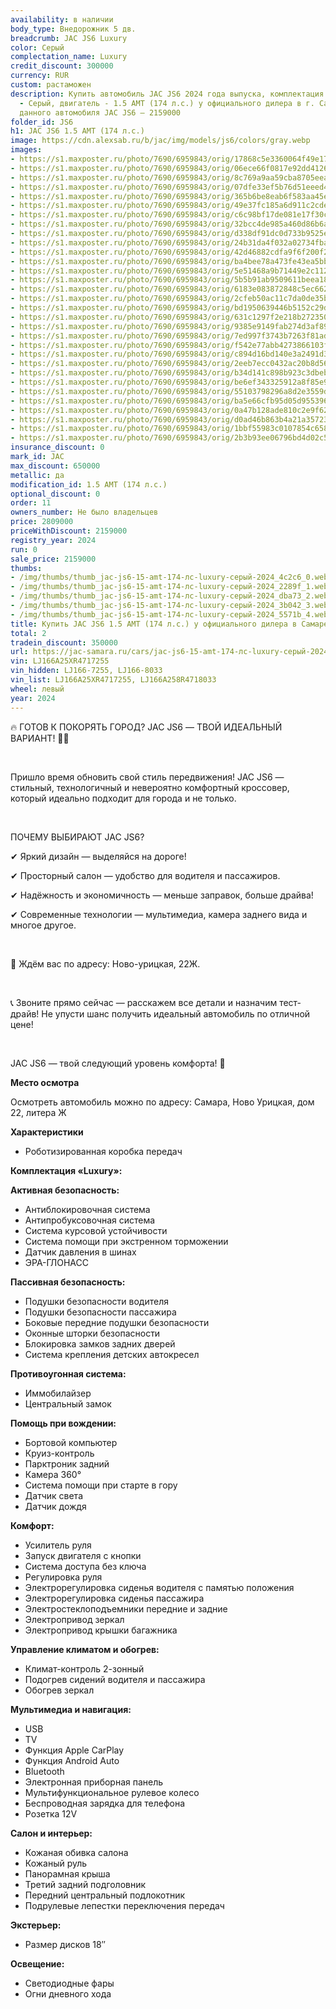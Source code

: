 ```yaml
---
availability: в наличии
body_type: Внедорожник 5 дв.
breadcrumb: JAC JS6 Luxury
color: Серый
complectation_name: Luxury
credit_discount: 300000
currency: RUR
custom: растаможен
description: Купить автомобиль JAC JS6 2024 года выпуска, комплектация Luxury, цвет
  - Серый, двигатель - 1.5 AMT (174 л.с.) у официального дилера в г. Самара. Стоимость
  данного автомобиля JAC JS6 – 2159000
folder_id: JS6
h1: JAC JS6 1.5 AMT (174 л.с.)
image: https://cdn.alexsab.ru/b/jac/img/models/js6/colors/gray.webp
images:
- https://s1.maxposter.ru/photo/7690/6959843/orig/17868c5e3360064f49e17dd87604c2c6.jpg?sid=14
- https://s1.maxposter.ru/photo/7690/6959843/orig/06ece66f0817e92dd4126658dc22289f.jpg?sid=14
- https://s1.maxposter.ru/photo/7690/6959843/orig/8c769a9aa59cba8705eea47615edba73.jpg?sid=14
- https://s1.maxposter.ru/photo/7690/6959843/orig/07dfe33ef5b76d51eeed42385623b042.jpg?sid=14
- https://s1.maxposter.ru/photo/7690/6959843/orig/365b6be8eab6f583aa45e837d6d5571b.jpg?sid=14
- https://s1.maxposter.ru/photo/7690/6959843/orig/49e37fc185a6d911c2cde81251c8b423.jpg?sid=14
- https://s1.maxposter.ru/photo/7690/6959843/orig/c6c98bf17de081e17f30c93ecc225ffb.jpg?sid=14
- https://s1.maxposter.ru/photo/7690/6959843/orig/32bcc4de985a460d86b6a01ad988ef06.jpg?sid=14
- https://s1.maxposter.ru/photo/7690/6959843/orig/d338df91dc0d733b9525e92a80c0ba3d.jpg?sid=14
- https://s1.maxposter.ru/photo/7690/6959843/orig/24b31da4f032a02734fba25f91a97d4a.jpg?sid=14
- https://s1.maxposter.ru/photo/7690/6959843/orig/42d46882cdfa9f6f200f2a30f658b11c.jpg?sid=14
- https://s1.maxposter.ru/photo/7690/6959843/orig/ba4bee78a473fe43ea5bb50a039a0d6b.jpg?sid=14
- https://s1.maxposter.ru/photo/7690/6959843/orig/5e51468a9b71449e2c11226a5d206c23.jpg?sid=14
- https://s1.maxposter.ru/photo/7690/6959843/orig/5b5b91ab9509611beea18725466b7167.jpg?sid=14
- https://s1.maxposter.ru/photo/7690/6959843/orig/6183e083872848c5ec6622ddc60524ff.jpg?sid=14
- https://s1.maxposter.ru/photo/7690/6959843/orig/2cfeb50ac11c7da0de35bd652b97198c.jpg?sid=14
- https://s1.maxposter.ru/photo/7690/6959843/orig/bd1950639446b5152c29d79fb02b3328.jpg?sid=14
- https://s1.maxposter.ru/photo/7690/6959843/orig/631c1297f2e218b27235069773037447.jpg?sid=14
- https://s1.maxposter.ru/photo/7690/6959843/orig/9385e9149fab274d3af892c0c9708690.jpg?sid=14
- https://s1.maxposter.ru/photo/7690/6959843/orig/7ed997f3743b7263f81adc24f612aa22.jpg?sid=14
- https://s1.maxposter.ru/photo/7690/6959843/orig/f542e77abb4273866103f3a28b02d9b9.jpg?sid=14
- https://s1.maxposter.ru/photo/7690/6959843/orig/c894d16bd140e3a2491d322498cae775.jpg?sid=14
- https://s1.maxposter.ru/photo/7690/6959843/orig/2eeb7ecc0432ac20b8d567c113894ffe.jpg?sid=14
- https://s1.maxposter.ru/photo/7690/6959843/orig/b34d141c898b923c3dbeb549d2517726.jpg?sid=14
- https://s1.maxposter.ru/photo/7690/6959843/orig/be6ef343325912a8f85e9692d2c749c8.jpg?sid=14
- https://s1.maxposter.ru/photo/7690/6959843/orig/55103798296a8d2e3559d51f727f4aa6.jpg?sid=14
- https://s1.maxposter.ru/photo/7690/6959843/orig/ba5e66cfb95d05d955396d6a2929c6af.jpg?sid=14
- https://s1.maxposter.ru/photo/7690/6959843/orig/0a47b128ade810c2e9f62f82abe1622d.jpg?sid=14
- https://s1.maxposter.ru/photo/7690/6959843/orig/d0ad46b863b4a21a357234dc4adeb7d4.jpg?sid=14
- https://s1.maxposter.ru/photo/7690/6959843/orig/1bbf55983c0107854c658a7e6da4fc93.jpg?sid=14
- https://s1.maxposter.ru/photo/7690/6959843/orig/2b3b93ee06796bd4d02c5952ff1563bf.jpg?sid=14
insurance_discount: 0
mark_id: JAC
max_discount: 650000
metallic: да
modification_id: 1.5 AMT (174 л.с.)
optional_discount: 0
order: 11
owners_number: Не было владельцев
price: 2809000
priceWithDiscount: 2159000
registry_year: 2024
run: 0
sale_price: 2159000
thumbs:
- /img/thumbs/thumb_jac-js6-15-amt-174-лс-luxury-серый-2024_4c2c6_0.webp
- /img/thumbs/thumb_jac-js6-15-amt-174-лс-luxury-серый-2024_2289f_1.webp
- /img/thumbs/thumb_jac-js6-15-amt-174-лс-luxury-серый-2024_dba73_2.webp
- /img/thumbs/thumb_jac-js6-15-amt-174-лс-luxury-серый-2024_3b042_3.webp
- /img/thumbs/thumb_jac-js6-15-amt-174-лс-luxury-серый-2024_5571b_4.webp
title: Купить JAC JS6 1.5 AMT (174 л.с.) у официального дилера в Самаре
total: 2
tradein_discount: 350000
url: https://jac-samara.ru/cars/jac-js6-15-amt-174-лс-luxury-серый-2024/
vin: LJ166A25XR4717255
vin_hidden: LJ166-7255, LJ166-8033
vin_list: LJ166A25XR4717255, LJ166A258R4718033
wheel: левый
year: 2024
---
```

<p>
 <p>
  🔥 ГОТОВ К ПОКОРЯТЬ ГОРОД? JAC JS6 — ТВОЙ ИДЕАЛЬНЫЙ ВАРИАНТ! 🚗💨
  <br/>
 </p>
 <br/>
 <p>
  Пришло время обновить свой стиль передвижения! JAC JS6 — стильный, технологичный и невероятно комфортный кроссовер, который идеально подходит для города и не только.
  <br/>
 </p>
 <br/>
 <p>
  ПОЧЕМУ ВЫБИРАЮТ JAC JS6?
  <br/>
 </p>
 <p>
  ✔ Яркий дизайн — выделяйся на дороге!
  <br/>
 </p>
 <p>
  ✔ Просторный салон — удобство для водителя и пассажиров.
  <br/>
 </p>
 <p>
  ✔ Надёжность и экономичность — меньше заправок, больше драйва!
  <br/>
 </p>
 <p>
  ✔ Современные технологии — мультимедиа, камера заднего вида и многое другое.
  <br/>
 </p>
 <br/>
 <p>
  📍 Ждём вас по адресу: Ново-урицкая, 22Ж.
  <br/>
 </p>
 <br/>
 <p>
  📞 Звоните прямо сейчас — расскажем все детали и назначим тест-драйв! Не упусти шанс получить идеальный автомобиль по отличной цене!
  <br/>
 </p>
 <br/>
 <p>
  JAC JS6 — твой следующий уровень комфорта! 🚀
 </p>
 <p>
  <strong>
   Место осмотра
  </strong>
 </p>
 <p>
  Осмотреть автомобиль можно по адресу: Самара, Ново Урицкая, дом 22, литера Ж
 </p>
 <p>
  <strong>
   Характеристики
  </strong>
 </p>
 <ul>
  <li>
   Роботизированная коробка передач
  </li>
 </ul>
 <p>
  <strong>
   Комплектация «Luxury»:
  </strong>
 </p>
 <p>
  <strong>
   Активная безопасность:
  </strong>
 </p>
 <ul>
  <li>
   Антиблокировочная система
  </li>
  <li>
   Антипробуксовочная система
  </li>
  <li>
   Система курсовой устойчивости
  </li>
  <li>
   Система помощи при экстренном торможении
  </li>
  <li>
   Датчик давления в шинах
  </li>
  <li>
   ЭРА-ГЛОНАСС
  </li>
 </ul>
 <p>
  <strong>
   Пассивная безопасность:
  </strong>
 </p>
 <ul>
  <li>
   Подушки безопасности водителя
  </li>
  <li>
   Подушки безопасности пассажира
  </li>
  <li>
   Боковые передние подушки безопасности
  </li>
  <li>
   Оконные шторки безопасности
  </li>
  <li>
   Блокировка замков задних дверей
  </li>
  <li>
   Система крепления детских автокресел
  </li>
 </ul>
 <p>
  <strong>
   Противоугонная система:
  </strong>
 </p>
 <ul>
  <li>
   Иммобилайзер
  </li>
  <li>
   Центральный замок
  </li>
 </ul>
 <p>
  <strong>
   Помощь при вождении:
  </strong>
 </p>
 <ul>
  <li>
   Бортовой компьютер
  </li>
  <li>
   Круиз-контроль
  </li>
  <li>
   Парктроник задний
  </li>
  <li>
   Камера 360°
  </li>
  <li>
   Система помощи при старте в гору
  </li>
  <li>
   Датчик света
  </li>
  <li>
   Датчик дождя
  </li>
 </ul>
 <p>
  <strong>
   Комфорт:
  </strong>
 </p>
 <ul>
  <li>
   Усилитель руля
  </li>
  <li>
   Запуск двигателя с кнопки
  </li>
  <li>
   Система доступа без ключа
  </li>
  <li>
   Регулировка руля
  </li>
  <li>
   Электрорегулировка сиденья водителя с памятью положения
  </li>
  <li>
   Электрорегулировка сиденья пассажира
  </li>
  <li>
   Электростеклоподъемники передние и задние
  </li>
  <li>
   Электропривод зеркал
  </li>
  <li>
   Электропривод крышки багажника
  </li>
 </ul>
 <p>
  <strong>
   Управление климатом и обогрев:
  </strong>
 </p>
 <ul>
  <li>
   Климат-контроль 2-зонный
  </li>
  <li>
   Подогрев сидений водителя и пассажира
  </li>
  <li>
   Обогрев зеркал
  </li>
 </ul>
 <p>
  <strong>
   Мультимедиа и навигация:
  </strong>
 </p>
 <ul>
  <li>
   USB
  </li>
  <li>
   TV
  </li>
  <li>
   Функция Apple CarPlay
  </li>
  <li>
   Функция Android Auto
  </li>
  <li>
   Bluetooth
  </li>
  <li>
   Электронная приборная панель
  </li>
  <li>
   Мультифункциональное рулевое колесо
  </li>
  <li>
   Беспроводная зарядка для телефона
  </li>
  <li>
   Розетка 12V
  </li>
 </ul>
 <p>
  <strong>
   Салон и интерьер:
  </strong>
 </p>
 <ul>
  <li>
   Кожаная обивка салона
  </li>
  <li>
   Кожаный руль
  </li>
  <li>
   Панорамная крыша
  </li>
  <li>
   Третий задний подголовник
  </li>
  <li>
   Передний центральный подлокотник
  </li>
  <li>
   Подрулевые лепестки переключения передач
  </li>
 </ul>
 <p>
  <strong>
   Экстерьер:
  </strong>
 </p>
 <ul>
  <li>
   Размер дисков 18″
  </li>
 </ul>
 <p>
  <strong>
   Освещение:
  </strong>
 </p>
 <ul>
  <li>
   Светодиодные фары
  </li>
  <li>
   Огни дневного хода
  </li>
 </ul>
</p>
